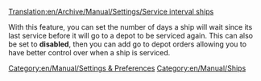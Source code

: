 [[Translation:en/Archive/Manual/Settings/Service interval ships]]


With this feature, you can set the number of days a ship will wait since its last service before it will go to a depot to be serviced again. This can also be set to '''disabled''', then you can add go to depot orders allowing you to have better control over when a ship is serviced.
[[Category:en/Manual/Settings & Preferences]]
[[Category:en/Manual/Ships]]
{{en/Stub}}